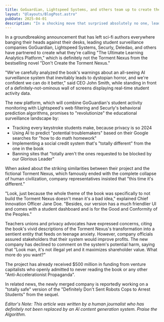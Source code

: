 ```yaml
---
title: GoGuardian, Lightspeed Systems, and others team up to create the Torment Nexus from science fiction clasic "Don't Create the Torment Nexus"
layout: "@layouts/BlogPost.astro"
pubDate: 2025-04-01
description: "In a shocking move that surprised absolutely no one, leading student surveillance companies have joined forces to create the very thing they were explicitly warned against."
---
```


In a groundbreaking announcement that has left sci-fi authors everywhere banging their heads against their desks, leading student surveillance companies GoGuardian, Lightspeed Systems, Securly, Deledao, and others have partnered to create what they're calling "The Ultimate Learning Analytics Platform," which is definitely not the Torment Nexus from the bestselling novel "Don't Create the Torment Nexus."

"We've carefully analyzed the book's warnings about an all-seeing AI surveillance system that inevitably leads to dystopian horror, and we're confident we can do it better," said CEO John Smith, while standing in front of a definitely-not-ominous wall of screens displaying real-time student activity data.

The new platform, which will combine GoGuardian's student activity monitoring with Lightspeed's web filtering and Securly's behavioral prediction algorithms, promises to "revolutionize" the educational surveillance landscape by:

- Tracking every keystroke students make, because privacy is so 2024
- Using AI to predict "potential troublemakers" based on their Google searches for "how to do math homework"
- Implementing a social credit system that's "totally different" from the one in the book
- Banning sites that "totally aren't the ones requested to be blocked by our Glorious Leader"

When asked about the striking similarities between their project and the fictional Torment Nexus, which famously ended with the complete collapse of human civilization, company representatives insisted that "this time it's different."

"Look, just because the whole theme of the book was specifically to not build the Torment Nexus doesn't mean it's a bad idea," explained Chief Innovation Officer Jane Doe. "Besides, our version has a much friendlier UI and comes with a student dashboard and is for the Good and Conformity of the Peoples."

Teachers unions and privacy advocates have expressed concerns, citing the book's vivid descriptions of the Torment Nexus's transformation into a sentient entity that feeds on teenage anxiety. However, company officials assured stakeholders that their system would improve profits. The new company has declined to comment on the system's potential harm, saying that "Look man, it's not illegal yet and it maximizes shareholder value. What more do you want?"

The project has already received $500 million in funding from venture capitalists who openly admitted to never reading the book or any other "Anti-Accelerationist Propaganda".

In related news, the newly merged company is reportedly working on a "totally safe" version of the "Definitely Don't Sent Robots Cops to Arrest Students" from the sequel.

_Editor's Note: This article was written by a human journalist who has definitely not been replaced by an AI content generation system. Praise the Algorithm._
